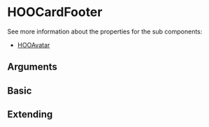 
<Meta of={HooCardFooterStories} />

# HOOCardFooter

See more information about the properties for the sub components:

* [HOOAvatar](?path=/docs/atoms-avatar-hooavatar--standard-32-px)

## Arguments

<ArgTypes of={HOOCardFooter} />

## Basic

<Canvas of={HooCardFooterStories.Basic} />

## Extending

<Canvas of={HooCardFooterStories.Extending} />
